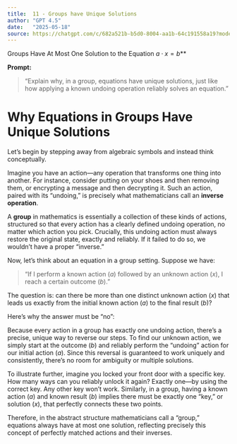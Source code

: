 ```yaml
---
title:  11 - Groups have Unique Solutions
author: "GPT 4.5"
date:   "2025-05-18"
source: https://chatgpt.com/c/682a521b-b5d0-8004-aa1b-64c191558a19?model=gpt-4-5
---
```


Groups Have At Most One Solution to the Equation $a \cdot x = b$**

**Prompt:**

> "Explain why, in a group, equations have unique solutions, just like how applying a known undoing operation reliably solves an equation."

# Why Equations in Groups Have Unique Solutions

Let's begin by stepping away from algebraic symbols and instead think conceptually.

Imagine you have an action—any operation that transforms one thing into another. For instance, consider putting on your shoes and then removing them, or encrypting a message and then decrypting it. Such an action, paired with its "undoing," is precisely what mathematicians call an **inverse operation**.

A **group** in mathematics is essentially a collection of these kinds of actions, structured so that every action has a clearly defined undoing operation, no matter which action you pick. Crucially, this undoing action must always restore the original state, exactly and reliably. If it failed to do so, we wouldn't have a proper "inverse."

Now, let's think about an equation in a group setting. Suppose we have:

> "If I perform a known action ($a$) followed by an unknown action ($x$), I reach a certain outcome ($b$)."

The question is: can there be more than one distinct unknown action ($x$) that leads us exactly from the initial known action ($a$) to the final result ($b$)?

Here's why the answer must be "no":

Because every action in a group has exactly one undoing action, there's a precise, unique way to reverse our steps. To find our unknown action, we simply start at the outcome ($b$) and reliably perform the "undoing" action for our initial action ($a$). Since this reversal is guaranteed to work uniquely and consistently, there's no room for ambiguity or multiple solutions.

To illustrate further, imagine you locked your front door with a specific key. How many ways can you reliably unlock it again? Exactly one—by using the correct key. Any other key won't work. Similarly, in a group, having a known action ($a$) and known result ($b$) implies there must be exactly one "key," or solution ($x$), that perfectly connects these two points.

Therefore, in the abstract structure mathematicians call a "group," equations always have at most one solution, reflecting precisely this concept of perfectly matched actions and their inverses.

